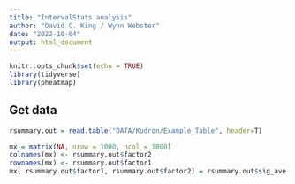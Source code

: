 ```yaml
---
title: "IntervalStats analysis"
author: "David C. King / Wynn Webster"
date: "2022-10-04"
output: html_document
---
```


```r
knitr::opts_chunk$set(echo = TRUE)
library(tidyverse)
library(pheatmap)
```

## Get data



```r
rsummary.out = read.table("DATA/Kudron/Example_Table", header=T)

mx = matrix(NA, nrow = 1000, ncol = 1000)
colnames(mx) <- rsummary.out$factor2
rownames(mx) <- rsummary.out$factor1
mx[ rsummary.out$factor1, rsummary.out$factor2] = rsummary.out$sig_ave
```






